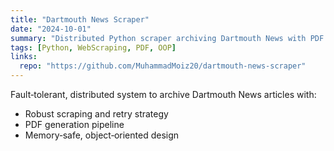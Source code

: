 ```yaml
---
title: "Dartmouth News Scraper"
date: "2024-10-01"
summary: "Distributed Python scraper archiving Dartmouth News with PDF outputs"
tags: [Python, WebScraping, PDF, OOP]
links:
  repo: "https://github.com/MuhammadMoiz20/dartmouth-news-scraper"
---
```


Fault‑tolerant, distributed system to archive Dartmouth News articles with:

- Robust scraping and retry strategy
- PDF generation pipeline
- Memory‑safe, object‑oriented design



